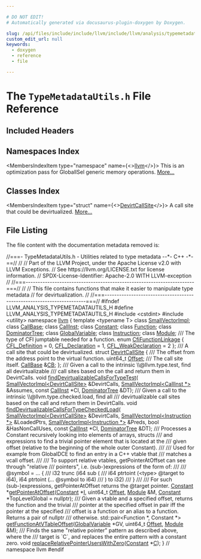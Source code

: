 ```yaml
---

# DO NOT EDIT!
# Automatically generated via docusaurus-plugin-doxygen by Doxygen.

slug: /api/files/include/include/llvm/include/llvm/analysis/typemetadatautils-h
custom_edit_url: null
keywords:
  - doxygen
  - reference
  - file

---
```





# The `TypeMetadataUtils.h` File Reference

<DoxygenPage pluginConfig={pluginConfig}>



## Included Headers

<IncludesList>
<IncludesListItem
  filePath="cstdint"
  permalink=""
  isLocal="false" />
<IncludesListItem
  filePath="utility"
  permalink=""
  isLocal="false" />
</IncludesList>

## Namespaces Index

<MembersIndex>

<MembersIndexItem
  type="namespace"
  name={<><a href="/docs/api/namespaces/llvm">llvm</a></>}>
This is an optimization pass for GlobalISel generic memory operations. <a href="/docs/api/namespaces/llvm/#details">More...</a>
</MembersIndexItem>

</MembersIndex>

## Classes Index

<MembersIndex>

<MembersIndexItem
  type="struct"
  name={<><a href="/docs/api/structs/llvm/devirtcallsite">DevirtCallSite</a></>}>
A call site that could be devirtualized. <a href="/docs/api/structs/llvm/devirtcallsite/#details">More...</a>
</MembersIndexItem>

</MembersIndex>


## File Listing

The file content with the documentation metadata removed is:

<ProgramListing>

<Link id="l00001" /><CodeLine lineNumber="1"><Highlight kind="comment">//===- TypeMetadataUtils.h - Utilities related to type metadata --&#42;- C++ -&#42;-==//</Highlight><Highlight kind="normal"></Highlight></CodeLine>
<Link id="l00002" /><CodeLine lineNumber="2"><Highlight kind="normal"></Highlight><Highlight kind="comment">//</Highlight><Highlight kind="normal"></Highlight></CodeLine>
<Link id="l00003" /><CodeLine lineNumber="3"><Highlight kind="normal"></Highlight><Highlight kind="comment">// Part of the LLVM Project, under the Apache License v2.0 with LLVM Exceptions.</Highlight><Highlight kind="normal"></Highlight></CodeLine>
<Link id="l00004" /><CodeLine lineNumber="4"><Highlight kind="normal"></Highlight><Highlight kind="comment">// See https://llvm.org/LICENSE.txt for license information.</Highlight><Highlight kind="normal"></Highlight></CodeLine>
<Link id="l00005" /><CodeLine lineNumber="5"><Highlight kind="normal"></Highlight><Highlight kind="comment">// SPDX-License-Identifier: Apache-2.0 WITH LLVM-exception</Highlight><Highlight kind="normal"></Highlight></CodeLine>
<Link id="l00006" /><CodeLine lineNumber="6"><Highlight kind="normal"></Highlight><Highlight kind="comment">//</Highlight><Highlight kind="normal"></Highlight></CodeLine>
<Link id="l00007" /><CodeLine lineNumber="7"><Highlight kind="normal"></Highlight><Highlight kind="comment">//===----------------------------------------------------------------------===//</Highlight><Highlight kind="normal"></Highlight></CodeLine>
<Link id="l00008" /><CodeLine lineNumber="8"><Highlight kind="normal"></Highlight><Highlight kind="comment">//</Highlight><Highlight kind="normal"></Highlight></CodeLine>
<Link id="l00009" /><CodeLine lineNumber="9"><Highlight kind="normal"></Highlight><Highlight kind="comment">// This file contains functions that make it easier to manipulate type metadata</Highlight><Highlight kind="normal"></Highlight></CodeLine>
<Link id="l00010" /><CodeLine lineNumber="10"><Highlight kind="normal"></Highlight><Highlight kind="comment">// for devirtualization.</Highlight><Highlight kind="normal"></Highlight></CodeLine>
<Link id="l00011" /><CodeLine lineNumber="11"><Highlight kind="normal"></Highlight><Highlight kind="comment">//</Highlight><Highlight kind="normal"></Highlight></CodeLine>
<Link id="l00012" /><CodeLine lineNumber="12"><Highlight kind="normal"></Highlight><Highlight kind="comment">//===----------------------------------------------------------------------===//</Highlight><Highlight kind="normal"></Highlight></CodeLine>
<Link id="l00013" /><CodeLine lineNumber="13"><Highlight kind="normal"></Highlight></CodeLine>
<Link id="l00014" /><CodeLine lineNumber="14"><Highlight kind="normal"></Highlight><Highlight kind="preprocessor">#ifndef LLVM&#95;ANALYSIS&#95;TYPEMETADATAUTILS&#95;H</Highlight><Highlight kind="normal"></Highlight></CodeLine>
<Link id="l00015" /><CodeLine lineNumber="15"><Highlight kind="normal"></Highlight><Highlight kind="preprocessor">#define LLVM&#95;ANALYSIS&#95;TYPEMETADATAUTILS&#95;H</Highlight><Highlight kind="normal"></Highlight></CodeLine>
<Link id="l00016" /><CodeLine lineNumber="16"><Highlight kind="normal"></Highlight></CodeLine>
<Link id="l00017" /><CodeLine lineNumber="17"><Highlight kind="normal"></Highlight><Highlight kind="preprocessor">#include &lt;cstdint&gt;</Highlight><Highlight kind="normal"></Highlight></CodeLine>
<Link id="l00018" /><CodeLine lineNumber="18"><Highlight kind="normal"></Highlight><Highlight kind="preprocessor">#include &lt;utility&gt;</Highlight><Highlight kind="normal"></Highlight></CodeLine>
<Link id="l00019" /><CodeLine lineNumber="19"><Highlight kind="normal"></Highlight></CodeLine>
<Link id="l00020" /><CodeLine lineNumber="20"><Highlight kind="normal"></Highlight><Highlight kind="keyword">namespace </Highlight><Highlight kind="normal"><a href="/docs/api/namespaces/llvm">llvm</a> &#123;</Highlight></CodeLine>
<Link id="l00021" /><CodeLine lineNumber="21"><Highlight kind="normal"></Highlight></CodeLine>
<Link id="l00022" /><CodeLine lineNumber="22"><Highlight kind="normal"></Highlight><Highlight kind="keyword">template</Highlight><Highlight kind="normal"> &lt;</Highlight><Highlight kind="keyword">typename</Highlight><Highlight kind="normal"> T&gt; </Highlight><Highlight kind="keyword">class </Highlight><Highlight kind="normal"><a href="/docs/api/classes/llvm/smallvectorimpl">SmallVectorImpl</a>;</Highlight></CodeLine>
<Link id="l00023" /><CodeLine lineNumber="23"><Highlight kind="normal"></Highlight><Highlight kind="keyword">class </Highlight><Highlight kind="normal"><a href="/docs/api/classes/llvm/callbase">CallBase</a>;</Highlight></CodeLine>
<Link id="l00024" /><CodeLine lineNumber="24"><Highlight kind="normal"></Highlight><Highlight kind="keyword">class </Highlight><Highlight kind="normal"><a href="/docs/api/classes/llvm/callinst">CallInst</a>;</Highlight></CodeLine>
<Link id="l00025" /><CodeLine lineNumber="25"><Highlight kind="normal"></Highlight><Highlight kind="keyword">class </Highlight><Highlight kind="normal"><a href="/docs/api/classes/llvm/constant">Constant</a>;</Highlight></CodeLine>
<Link id="l00026" /><CodeLine lineNumber="26"><Highlight kind="normal"></Highlight><Highlight kind="keyword">class </Highlight><Highlight kind="normal"><a href="/docs/api/classes/llvm/function">Function</a>;</Highlight></CodeLine>
<Link id="l00027" /><CodeLine lineNumber="27"><Highlight kind="normal"></Highlight><Highlight kind="keyword">class </Highlight><Highlight kind="normal"><a href="/docs/api/classes/llvm/dominatortree">DominatorTree</a>;</Highlight></CodeLine>
<Link id="l00028" /><CodeLine lineNumber="28"><Highlight kind="normal"></Highlight><Highlight kind="keyword">class </Highlight><Highlight kind="normal"><a href="/docs/api/classes/llvm/globalvariable">GlobalVariable</a>;</Highlight></CodeLine>
<Link id="l00029" /><CodeLine lineNumber="29"><Highlight kind="normal"></Highlight><Highlight kind="keyword">class </Highlight><Highlight kind="normal"><a href="/docs/api/classes/llvm/instruction">Instruction</a>;</Highlight></CodeLine>
<Link id="l00030" /><CodeLine lineNumber="30"><Highlight kind="normal"></Highlight><Highlight kind="keyword">class </Highlight><Highlight kind="normal"><a href="/docs/api/classes/llvm/module">Module</a>;</Highlight></CodeLine>
<Link id="l00031" /><CodeLine lineNumber="31"><Highlight kind="normal"></Highlight><Highlight kind="comment"></Highlight></CodeLine>
<Link id="l00032" /><CodeLine lineNumber="32"><Highlight kind="comment">/// The type of CFI jumptable needed for a function.</Highlight><Highlight kind="normal"></Highlight></CodeLine>
<Link id="l00033" /><CodeLine lineNumber="33" lineLink="/docs/api/namespaces/llvm/#ae8f67fbc50a05486efacc898909c8fa6"><Highlight kind="normal"></Highlight><Highlight kind="keyword">enum</Highlight><Highlight kind="normal"> <a href="/docs/api/namespaces/llvm/#ae8f67fbc50a05486efacc898909c8fa6">CfiFunctionLinkage</a> &#123;</Highlight></CodeLine>
<Link id="l00034" /><CodeLine lineNumber="34" lineLink="/docs/api/namespaces/llvm/#ae8f67fbc50a05486efacc898909c8fa6a3fedbac88865b0c78cef42848ade7db1"><Highlight kind="normal">  <a href="/docs/api/namespaces/llvm/#ae8f67fbc50a05486efacc898909c8fa6a3fedbac88865b0c78cef42848ade7db1">CFL&#95;Definition</a> = 0,</Highlight></CodeLine>
<Link id="l00035" /><CodeLine lineNumber="35" lineLink="/docs/api/namespaces/llvm/#ae8f67fbc50a05486efacc898909c8fa6a84fe6ecd344a02c3b9ed071670b3dafa"><Highlight kind="normal">  <a href="/docs/api/namespaces/llvm/#ae8f67fbc50a05486efacc898909c8fa6a84fe6ecd344a02c3b9ed071670b3dafa">CFL&#95;Declaration</a> = 1,</Highlight></CodeLine>
<Link id="l00036" /><CodeLine lineNumber="36" lineLink="/docs/api/namespaces/llvm/#ae8f67fbc50a05486efacc898909c8fa6a2c774a7021d843a45dccfa54a21fa83b"><Highlight kind="normal">  <a href="/docs/api/namespaces/llvm/#ae8f67fbc50a05486efacc898909c8fa6a2c774a7021d843a45dccfa54a21fa83b">CFL&#95;WeakDeclaration</a> = 2</Highlight></CodeLine>
<Link id="l00037" /><CodeLine lineNumber="37"><Highlight kind="normal">&#125;;</Highlight></CodeLine>
<Link id="l00038" /><CodeLine lineNumber="38"><Highlight kind="normal"></Highlight><Highlight kind="comment"></Highlight></CodeLine>
<Link id="l00039" /><CodeLine lineNumber="39"><Highlight kind="comment">/// A call site that could be devirtualized.</Highlight><Highlight kind="normal"></Highlight></CodeLine>
<Link id="l00040" /><CodeLine lineNumber="40" lineLink="/docs/api/structs/llvm/devirtcallsite"><Highlight kind="normal"></Highlight><Highlight kind="keyword">struct </Highlight><Highlight kind="normal"><a href="/docs/api/structs/llvm/devirtcallsite">DevirtCallSite</a> &#123;</Highlight><Highlight kind="comment"></Highlight></CodeLine>
<Link id="l00041" /><CodeLine lineNumber="41"><Highlight kind="comment">  /// The offset from the address point to the virtual function.</Highlight><Highlight kind="normal"></Highlight></CodeLine>
<Link id="l00042" /><CodeLine lineNumber="42" lineLink="/docs/api/structs/llvm/devirtcallsite/#a4e18d6f8a24327a95d0b222babe223c2"><Highlight kind="normal">  uint64&#95;t <a href="/docs/api/structs/llvm/devirtcallsite/#a4e18d6f8a24327a95d0b222babe223c2">Offset</a>;</Highlight><Highlight kind="comment"></Highlight></CodeLine>
<Link id="l00043" /><CodeLine lineNumber="43"><Highlight kind="comment">  /// The call site itself.</Highlight><Highlight kind="normal"></Highlight></CodeLine>
<Link id="l00044" /><CodeLine lineNumber="44" lineLink="/docs/api/structs/llvm/devirtcallsite/#ab4277fa2a53bc238194ebdb892af3557"><Highlight kind="normal">  <a href="/docs/api/classes/llvm/callbase">CallBase</a> &amp;<a href="/docs/api/structs/llvm/devirtcallsite/#ab4277fa2a53bc238194ebdb892af3557">CB</a>;</Highlight></CodeLine>
<Link id="l00045" /><CodeLine lineNumber="45"><Highlight kind="normal">&#125;;</Highlight></CodeLine>
<Link id="l00046" /><CodeLine lineNumber="46"><Highlight kind="normal"></Highlight><Highlight kind="comment"></Highlight></CodeLine>
<Link id="l00047" /><CodeLine lineNumber="47"><Highlight kind="comment">/// Given a call to the intrinsic \\@llvm.type.test, find all devirtualizable</Highlight></CodeLine>
<Link id="l00048" /><CodeLine lineNumber="48"><Highlight kind="comment">/// call sites based on the call and return them in DevirtCalls.</Highlight><Highlight kind="normal"></Highlight></CodeLine>
<Link id="l00049" /><CodeLine lineNumber="49"><Highlight kind="normal"></Highlight><Highlight kind="keywordtype">void</Highlight><Highlight kind="normal"> <a href="/docs/api/namespaces/llvm/#af88f364cd09c715e8853a1027c7180ef">findDevirtualizableCallsForTypeTest</a>(</Highlight></CodeLine>
<Link id="l00050" /><CodeLine lineNumber="50"><Highlight kind="normal">    <a href="/docs/api/classes/llvm/smallvectorimpl">SmallVectorImpl&lt;DevirtCallSite&gt;</a> &amp;DevirtCalls,</Highlight></CodeLine>
<Link id="l00051" /><CodeLine lineNumber="51"><Highlight kind="normal">    <a href="/docs/api/classes/llvm/smallvectorimpl">SmallVectorImpl&lt;CallInst &#42;&gt;</a> &amp;Assumes, </Highlight><Highlight kind="keyword">const</Highlight><Highlight kind="normal"> <a href="/docs/api/classes/llvm/callinst">CallInst</a> &#42;CI,</Highlight></CodeLine>
<Link id="l00052" /><CodeLine lineNumber="52"><Highlight kind="normal">    <a href="/docs/api/classes/llvm/dominatortree">DominatorTree</a> &amp;DT);</Highlight></CodeLine>
<Link id="l00053" /><CodeLine lineNumber="53"><Highlight kind="normal"></Highlight><Highlight kind="comment"></Highlight></CodeLine>
<Link id="l00054" /><CodeLine lineNumber="54"><Highlight kind="comment">/// Given a call to the intrinsic \\@llvm.type.checked.load, find all</Highlight></CodeLine>
<Link id="l00055" /><CodeLine lineNumber="55"><Highlight kind="comment">/// devirtualizable call sites based on the call and return them in DevirtCalls.</Highlight><Highlight kind="normal"></Highlight></CodeLine>
<Link id="l00056" /><CodeLine lineNumber="56"><Highlight kind="normal"></Highlight><Highlight kind="keywordtype">void</Highlight><Highlight kind="normal"> <a href="/docs/api/namespaces/llvm/#a8148654fcf3528ef06d7a0e28b57b952">findDevirtualizableCallsForTypeCheckedLoad</a>(</Highlight></CodeLine>
<Link id="l00057" /><CodeLine lineNumber="57"><Highlight kind="normal">    <a href="/docs/api/classes/llvm/smallvectorimpl">SmallVectorImpl&lt;DevirtCallSite&gt;</a> &amp;DevirtCalls,</Highlight></CodeLine>
<Link id="l00058" /><CodeLine lineNumber="58"><Highlight kind="normal">    <a href="/docs/api/classes/llvm/smallvectorimpl">SmallVectorImpl&lt;Instruction &#42;&gt;</a> &amp;LoadedPtrs,</Highlight></CodeLine>
<Link id="l00059" /><CodeLine lineNumber="59"><Highlight kind="normal">    <a href="/docs/api/classes/llvm/smallvectorimpl">SmallVectorImpl&lt;Instruction &#42;&gt;</a> &amp;Preds, </Highlight><Highlight kind="keywordtype">bool</Highlight><Highlight kind="normal"> &amp;HasNonCallUses,</Highlight></CodeLine>
<Link id="l00060" /><CodeLine lineNumber="60"><Highlight kind="normal">    </Highlight><Highlight kind="keyword">const</Highlight><Highlight kind="normal"> <a href="/docs/api/classes/llvm/callinst">CallInst</a> &#42;CI, <a href="/docs/api/classes/llvm/dominatortree">DominatorTree</a> &amp;DT);</Highlight></CodeLine>
<Link id="l00061" /><CodeLine lineNumber="61"><Highlight kind="normal"></Highlight><Highlight kind="comment"></Highlight></CodeLine>
<Link id="l00062" /><CodeLine lineNumber="62"><Highlight kind="comment">/// Processes a Constant recursively looking into elements of arrays, structs</Highlight></CodeLine>
<Link id="l00063" /><CodeLine lineNumber="63"><Highlight kind="comment">/// and expressions to find a trivial pointer element that is located at the</Highlight></CodeLine>
<Link id="l00064" /><CodeLine lineNumber="64"><Highlight kind="comment">/// given offset (relative to the beginning of the whole outer Constant).</Highlight></CodeLine>
<Link id="l00065" /><CodeLine lineNumber="65"><Highlight kind="comment">///</Highlight></CodeLine>
<Link id="l00066" /><CodeLine lineNumber="66"><Highlight kind="comment">/// Used for example from GlobalDCE to find an entry in a C++ vtable that</Highlight></CodeLine>
<Link id="l00067" /><CodeLine lineNumber="67"><Highlight kind="comment">/// matches a vcall offset.</Highlight></CodeLine>
<Link id="l00068" /><CodeLine lineNumber="68"><Highlight kind="comment">///</Highlight></CodeLine>
<Link id="l00069" /><CodeLine lineNumber="69"><Highlight kind="comment">/// To support relative vtables, getPointerAtOffset can see through &quot;relative</Highlight></CodeLine>
<Link id="l00070" /><CodeLine lineNumber="70"><Highlight kind="comment">/// pointers&quot;, i.e. (sub-)expressions of the form of:</Highlight></CodeLine>
<Link id="l00071" /><CodeLine lineNumber="71"><Highlight kind="comment">///</Highlight></CodeLine>
<Link id="l00072" /><CodeLine lineNumber="72"><Highlight kind="comment">/// @symbol = ... &#123;</Highlight></CodeLine>
<Link id="l00073" /><CodeLine lineNumber="73"><Highlight kind="comment">///   i32 trunc (i64 sub (</Highlight></CodeLine>
<Link id="l00074" /><CodeLine lineNumber="74"><Highlight kind="comment">///     i64 ptrtoint (&lt;type&gt; @target to i64), i64 ptrtoint (... @symbol to i64)</Highlight></CodeLine>
<Link id="l00075" /><CodeLine lineNumber="75"><Highlight kind="comment">///   ) to i32)</Highlight></CodeLine>
<Link id="l00076" /><CodeLine lineNumber="76"><Highlight kind="comment">/// &#125;</Highlight></CodeLine>
<Link id="l00077" /><CodeLine lineNumber="77"><Highlight kind="comment">///</Highlight></CodeLine>
<Link id="l00078" /><CodeLine lineNumber="78"><Highlight kind="comment">/// For such (sub-)expressions, getPointerAtOffset returns the @target pointer.</Highlight><Highlight kind="normal"></Highlight></CodeLine>
<Link id="l00079" /><CodeLine lineNumber="79"><Highlight kind="normal"><a href="/docs/api/classes/llvm/constant">Constant</a> &#42;<a href="/docs/api/namespaces/llvm/#af9ea314c7ebcfef667f1d7b67fe09c69">getPointerAtOffset</a>(<a href="/docs/api/classes/llvm/constant">Constant</a> &#42;<a href="/docs/api/files/lib/lib/support/md5-cpp/#ac0eafdc9ee161b71e7af98af736952fd">I</a>, uint64&#95;t <a href="/docs/api/namespaces/llvm/#a05f5b9a11bdcc5feba62899f95dcf878a3134224cba2545bc57954d3b072aebb4">Offset</a>, <a href="/docs/api/classes/llvm/module">Module</a> &amp;M,</Highlight></CodeLine>
<Link id="l00080" /><CodeLine lineNumber="80"><Highlight kind="normal">                             <a href="/docs/api/classes/llvm/constant">Constant</a> &#42;TopLevelGlobal = </Highlight><Highlight kind="keyword">nullptr</Highlight><Highlight kind="normal">);</Highlight></CodeLine>
<Link id="l00081" /><CodeLine lineNumber="81"><Highlight kind="normal"></Highlight><Highlight kind="comment"></Highlight></CodeLine>
<Link id="l00082" /><CodeLine lineNumber="82"><Highlight kind="comment">/// Given a vtable and a specified offset, returns the function and the trivial</Highlight></CodeLine>
<Link id="l00083" /><CodeLine lineNumber="83"><Highlight kind="comment">/// pointer at the specified offset in pair iff the pointer at the specified</Highlight></CodeLine>
<Link id="l00084" /><CodeLine lineNumber="84"><Highlight kind="comment">/// offset is a function or an alias to a function. Returns a pair of nullptr</Highlight></CodeLine>
<Link id="l00085" /><CodeLine lineNumber="85"><Highlight kind="comment">/// otherwise.</Highlight><Highlight kind="normal"></Highlight></CodeLine>
<Link id="l00086" /><CodeLine lineNumber="86"><Highlight kind="normal">std::pair&lt;Function &#42;, Constant &#42;&gt;</Highlight></CodeLine>
<Link id="l00087" /><CodeLine lineNumber="87"><Highlight kind="normal"><a href="/docs/api/namespaces/llvm/#afc0a5ead9186ecbdc82f6ebe331c25ee">getFunctionAtVTableOffset</a>(<a href="/docs/api/classes/llvm/globalvariable">GlobalVariable</a> &#42;GV, uint64&#95;t <a href="/docs/api/namespaces/llvm/#a05f5b9a11bdcc5feba62899f95dcf878a3134224cba2545bc57954d3b072aebb4">Offset</a>, <a href="/docs/api/classes/llvm/module">Module</a> &amp;M);</Highlight></CodeLine>
<Link id="l00088" /><CodeLine lineNumber="88"><Highlight kind="normal"></Highlight><Highlight kind="comment"></Highlight></CodeLine>
<Link id="l00089" /><CodeLine lineNumber="89"><Highlight kind="comment">/// Finds the same &quot;relative pointer&quot; pattern as described above, where the</Highlight></CodeLine>
<Link id="l00090" /><CodeLine lineNumber="90"><Highlight kind="comment">/// target is &#96;C&#96;, and replaces the entire pattern with a constant zero.</Highlight><Highlight kind="normal"></Highlight></CodeLine>
<Link id="l00091" /><CodeLine lineNumber="91"><Highlight kind="normal"></Highlight><Highlight kind="keywordtype">void</Highlight><Highlight kind="normal"> <a href="/docs/api/namespaces/llvm/#adb95b461a284d8670fc10d24d56cbf56">replaceRelativePointerUsersWithZero</a>(<a href="/docs/api/classes/llvm/constant">Constant</a> &#42;<a href="/docs/api/namespaces/llvm/callingconv/#ac6aa1387c4375260e2468eb5a77fdb4cafd841a49aec1539bc88abc8ff9e170fb">C</a>);</Highlight></CodeLine>
<Link id="l00092" /><CodeLine lineNumber="92"><Highlight kind="normal"></Highlight></CodeLine>
<Link id="l00093" /><CodeLine lineNumber="93"><Highlight kind="normal">&#125; </Highlight><Highlight kind="comment">// namespace llvm</Highlight><Highlight kind="normal"></Highlight></CodeLine>
<Link id="l00094" /><CodeLine lineNumber="94"><Highlight kind="normal"></Highlight></CodeLine>
<Link id="l00095" /><CodeLine lineNumber="95"><Highlight kind="normal"></Highlight><Highlight kind="preprocessor">#endif</Highlight></CodeLine>

</ProgramListing>


</DoxygenPage>
